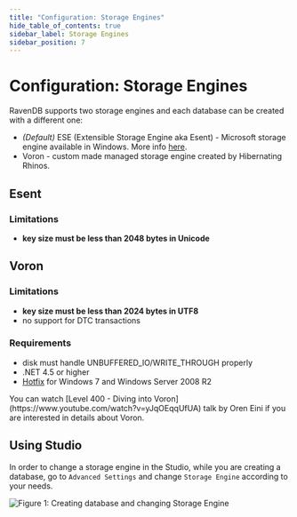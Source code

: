 ```yaml
---
title: "Configuration: Storage Engines"
hide_table_of_contents: true
sidebar_label: Storage Engines
sidebar_position: 7
---
```



# Configuration: Storage Engines



RavenDB supports two storage engines and each database can be created with a different one:

- _(Default)_ ESE (Extensible Storage Engine aka Esent) - Microsoft storage engine available in Windows. More info [here](https://en.wikipedia.org/wiki/Extensible_Storage_Engine).
- Voron - custom made managed storage engine created by Hibernating Rhinos.



## **Esent**

### Limitations

- **key size must be less than 2048 bytes in Unicode**



## **Voron**

### Limitations

- **key size must be less than 2024 bytes in UTF8**
- no support for DTC transactions

### Requirements

- disk must handle UNBUFFERED_IO/WRITE_THROUGH properly
- .NET 4.5 or higher
- [Hotfix](https://support.microsoft.com/en-us/help/2731284/33-dos-error-code-when-memory-memory-mapped-files-are-cleaned-by-using) for Windows 7 and Windows Server 2008 R2

<Admonition type="info" title="Info">
You can watch [Level 400 - Diving into Voron](https://www.youtube.com/watch?v=yJqOEqqUfUA) talk by Oren Eini if you are interested in details about Voron.
</Admonition>



## **Using Studio**

In order to change a storage engine in the Studio, while you are creating a database, go to `Advanced Settings` and change `Storage Engine` according to your needs.

![Figure 1: Creating database and changing Storage Engine](./assets/create-database-select-engine-studio.png)


